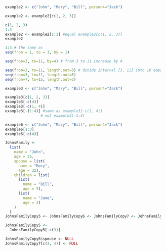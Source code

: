 ```r
example2 <- c("John", "Mary", "Bill", person4="Jack")
```

```r
example2 <- example2[c(1, 2, 3)] 
```

```r
c(1, 2, 3)
1:3
example2 <- example2[1:3] #equal example2[c(1, 2, 3)] 
example2
```

```r
1:3 # the same as
seq(from = 1, to = 3, by = 1)

seq(from=3, to=11, by=4) # from 3 to 11 increase by 4
```

```r
seq(from=3, to=11, length.out=3) # divide interval [3, 11] into 10 equal length cuts
seq(from=3, to=11, length.out=5)
seq(from=7, to=15, length.out=3)
```

```r
example3 <- c("John", "Mary", "Bill", person4="Jack")

example3[c(1, 2, 3)]
example3[-c(4)]
example3[-c(1, 4)]
example3[-(1:4)] #same as example3[-c(1, 4)]
                # not example3[-1:4] 
```

```r
example6 <- c("John", "Mary", "Bill", person4="Jack")
example6[1:3]
example6[-c(4)]

```

```r
JohnsFamily <-
  list(
    name = "John", 
    age = 35,
    spouse = list(
      name = "Mary", 
      age = 32),
    children = list(
      list(
        name = "Bill", 
        age = 5),
      list(
        name = "Jane", 
        age = 3)
    )
  )
JohnsFamilyCopy5 <- JohnsFamilyCopy6 <- JohnsFamilyCopy7 <- JohnsFamilyCopy8 <-  JohnsFamily
```

```r
JohnsFamilyCopy5 <- 
  JohnsFamilyCopy5[-c(3)]
```
```r
JohnsFamilyCopy6$spouse <- NULL
JohnsFamilyCopy7[c(3, 4)] <- NULL
```
